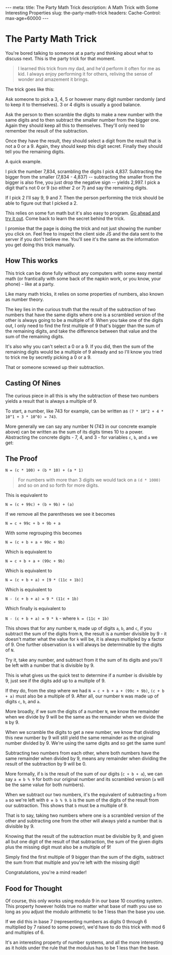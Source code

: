 --- meta: title: The Party Math Trick description: A Math Trick with Some
Interesting Properties slug: the-party-math-trick headers: Cache-Control:
max-age=60000 ---

# The Party Math Trick

You're bored talking to someone at a party and thinking about what to discuss
next. This is the party trick for that moment.

> I learned this trick from my dad, and he'd perform it often for me as kid. I
> always enjoy performing it for others, reliving the sense of wonder and
> amazement it brings.

The trick goes like this:

Ask someone to pick a 3, 4, 5 or however many digit number randomly (and to keep
it to themselves). 3 or 4 digits is usually a good balance.

Ask the person to then scramble the digits to make a new number with the same
digits and to then subtract the smaller number from the bigger one. Again they
should keep all this to themselves. They'll only need to remember the result of
the subtraction.

Once they have the result, they should select a digit from the result that is
not a 0 or a 9. Again, they should keep this digit secret. Finally they should
tell you the remaining digits.

A quick example.

I pick the number 7,834, scrambling the digits I pick 4,837. Subtracting the
bigger from the smaller (7,834 - 4,837) -- subtracting the smaller from the
bigger is also fine, you just drop the negative sign -- yields 2,997. I pick a
digit that's not 0 or 9 (so either 2 or 7) and say the remaining digits.

If I pick 2 I'll say 9, 9 and 7. Then the person performing the trick should be
able to figure out that I picked a 2.

This relies on some fun math but it's also easy to program. [Go ahead and try it
out](https://www.sambernheim.com/the-party-math-trick-demo). Come back to learn
the secret behind the trick.

I promise that the page is doing the trick and not just showing the number you
click on. Feel free to inspect the client side JS and the data sent to the
server if you don't believe me. You'll see it's the same as the information you
get doing this trick manually.

## How This works

This trick can be done fully without any computers with some easy mental math
(or frantically with some back of the napkin work, or you know, your phone) -
like at a party.

Like many math tricks, it relies on some properties of numbers, also known as
number theory.

The key lies in the curious truth that the result of the subtraction of two
numbers that have the same digits where one is a scrambled version of the other
is always going to be a multiple of 9. When you take one of the digits out, I
only need to find the first multiple of 9 that's bigger than the sum of the
remaining digits, and take the difference between that value and the sum of the
remaining digits.

It's also why you can't select a 0 or a 9. If you did, then the sum of the
remaining digits would be a multiple of 9 already and so I'll know you tried to
trick me by secretly picking a 0 or a 9.

That or someone screwed up their subtraction.

## Casting Of Nines

The curious piece in all this is why the subtraction of these two numbers yields
a result that is always a multiple of 9.

To start, a number, like 743 for example, can be written as `(7 * 10^2 + 4 *
10^1 + 3 * 10^0) = 743`.

More generally we can say any number N (743 in our concrete example above) can
be written as the sum of its digits times 10 to a power. Abstracting the
concrete digits - 7, 4, and 3 - for variables `c`, `b`, and `a` we get:

## The Proof

`N = (c * 100) + (b * 10) + (a * 1)`

> For numbers with more than 3 digits we would tack on a `(d * 1000)` and so on
> and so forth for more digits.

This is equivalent to

`N = (c + 99c) + (b + 9b) + (a)`

If we remove all the parentheses we see it becomes

`N = c + 99c + b + 9b + a`

With some regrouping this becomes

`N = (c + b + a + 99c + 9b)`

Which is equivalent to

`N = c + b + a + (99c + 9b)`

Which is equivalent to

`N = (c + b + a) + [9 * (11c + 1b)]`

Which is equivalent to

 `N - (c + b + a) = 9 * (11c + 1b)`

 Which finally is equivalent to

 `N - (c + b + a) = 9 * k` - where `k = (11c + 1b)`

This shows that for any number `N`, made up of digits `a`, `b`, and `c`, if you
subtract the sum of the digits from `N`, the result is a number divisible by 9 -
it doesn't matter what the value for `k` will be, it is always multipled by a
factor of 9. One further observation is `k` will always be determinable by the
digits of `N`.

Try it, take any number, and subtract from it the sum of its digits and you'll
be left with a number that is divisible by 9.

This is what gives us the quick test to determine if a number is divisible by 9,
just see if the digits add up to a multiple of 9.

If they do, from the step where we had `N = c + b + a + (99c + 9b)`, `(c + b +
a)` must also be a multiple of 9. After all, our number `N` was made up of
digits `c`, `b`, and `a`.

More broadly, if we sum the digits of a number `N`, we know the remainder when
we divide by 9 will be the same as the remainder when we divide the `N` by 9.

When we scramble the digits to get a new number, we know that dividing this new
number by 9 will still yield the same remainder as the original number divided
by 9. We're using the same digits and so get the same sum!

Subtracting two numbers from each other, where both numbers have the same
remainder when divided by 9, means any remainder when dividing the result of the
subtraction by 9 will be 0.

More formally, if `b` is the result of the sum of our digits (`c + b + a`), we
can say `a ≡ b % 9` for both our original number and its scrambled version (`a`
will be the same value for both numbers).

When we subtract our two numbers, it's the equivalent of subtracting `a` from
`a` so we're left with `0 ≡ b % 9`. `b` is the sum of the digits of the result
from our subtraction. This shows that `b` must be a multiple of 9.

That is to say, taking two numbers where one is a scrambled version of the other
and subtracting one from the other will always yield a number that is divisible
by 9.

Knowing that the result of the subtraction must be divisible by 9, and given all
but one digit of the result of that subtraction, the sum of the given digits
plus the missing digit must also be a multiple of 9!

Simply find the first multiple of 9 bigger than the sum of the digits, subtract
the sum from that multiple and you're left with the missing digit!

Congratulations, you're a mind reader!

## Food for Thought

Of course, this only works using modulo 9 in our base 10 counting system. This
property however holds true no matter what base of math you use so long as you
adjust the modulo arithmetic to be 1 less than the base you use.

If we did this in base 7 (representing numbers as digits 0 through 6 multiplied
by 7 raised to some power), we'd have to do this trick with mod 6 and
multiples of 6.

It's an interesting property of number systems, and all the more interesting as
it holds under the rule that the modulus has to be 1 less than the base.
